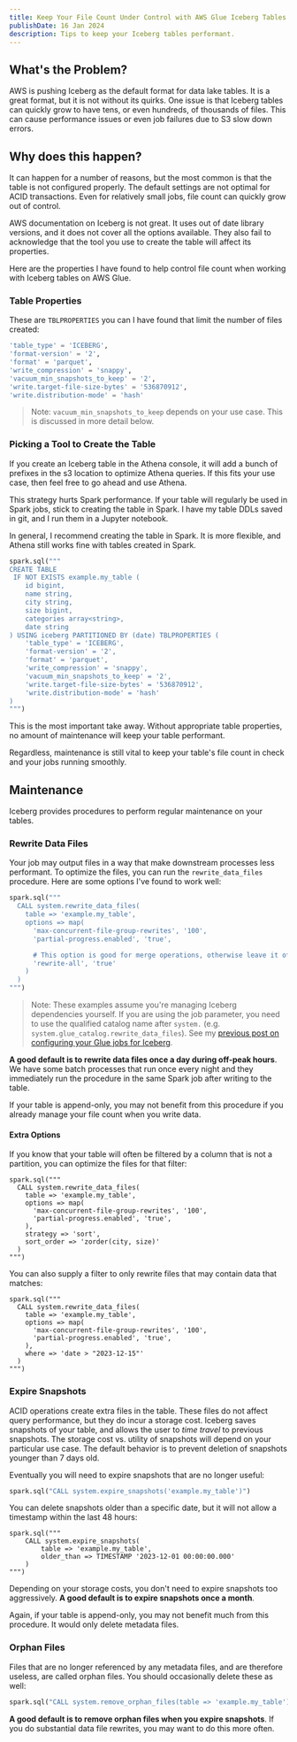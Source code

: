 ```yaml
---
title: Keep Your File Count Under Control with AWS Glue Iceberg Tables
publishDate: 16 Jan 2024
description: Tips to keep your Iceberg tables performant.
---
```



## What's the Problem?

AWS is pushing Iceberg as the default format for data lake tables. It is a great format, but it is not without its quirks. One issue is that Iceberg tables can quickly grow to have tens, or even hundreds, of thousands of files. This can cause performance issues or even job failures due to S3 slow down errors.

## Why does this happen?

It can happen for a number of reasons, but the most common is that the table is not configured properly. The default settings are not optimal for ACID transactions. Even for relatively small jobs, file count can quickly grow out of control.

AWS documentation on Iceberg is not great. It uses out of date library versions, and it does not cover all the options available. They also fail to acknowledge that the tool you use to create the table will affect its properties. 

Here are the properties I have found to help control file count when working with Iceberg tables on AWS Glue.

### Table Properties

These are `TBLPROPERTIES` you can I have found that limit the number of files created:

```sql
'table_type' = 'ICEBERG',
'format-version' = '2',
'format' = 'parquet',
'write_compression' = 'snappy',
'vacuum_min_snapshots_to_keep' = '2',
'write.target-file-size-bytes' = '536870912',
'write.distribution-mode' = 'hash'
```

> Note: `vacuum_min_snapshots_to_keep` depends on your use case. This is discussed in more detail below.

### Picking a Tool to Create the Table

If you create an Iceberg table in the Athena console, it will add a bunch of prefixes in the s3 location to optimize Athena queries. If this fits your use case, then feel free to go ahead and use Athena.

This strategy hurts Spark performance. If your table will regularly be used in Spark jobs, stick to creating the table in Spark. I have my table DDLs saved in git, and I run them in a Jupyter notebook.

In general, I recommend creating the table in Spark. It is more flexible, and Athena still works fine with tables created in Spark.

```python
spark.sql("""
CREATE TABLE
 IF NOT EXISTS example.my_table (
	id bigint,
	name string,
	city string,
	size bigint,
	categories array<string>,
	date string
) USING iceberg PARTITIONED BY (date) TBLPROPERTIES (
	'table_type' = 'ICEBERG',
	'format-version' = '2',
	'format' = 'parquet',
	'write_compression' = 'snappy',
	'vacuum_min_snapshots_to_keep' = '2',
	'write.target-file-size-bytes' = '536870912',
	'write.distribution-mode' = 'hash'
)
""")
```

This is the most important take away. Without appropriate table properties, no amount of maintenance will keep your table performant.

Regardless, maintenance is still vital to keep your table's file count in check and your jobs running smoothly.

## Maintenance

Iceberg provides procedures to perform regular maintenance on your tables.

### Rewrite Data Files

Your job may output files in a way that make downstream processes less performant. To optimize the files, you can run the `rewrite_data_files` procedure. Here are some options I've found to work well:

```python
spark.sql("""
  CALL system.rewrite_data_files(
    table => 'example.my_table',
    options => map(
      'max-concurrent-file-group-rewrites', '100',
      'partial-progress.enabled', 'true',

      # This option is good for merge operations, otherwise leave it off
      'rewrite-all', 'true'
    )
  )
""")
```

> Note: These examples assume you're managing Iceberg dependencies yourself. If you are using the job parameter, you need to use the qualified catalog name after `system.` (e.g. `system.glue_catalog.rewrite_data_files`). See my [previous post on configuring your Glue jobs for Iceberg](glue-iceberg).

**A good default is to rewrite data files once a day during off-peak hours**. We have some batch processes that run once every night and they immediately run the procedure in the same Spark job after writing to the table.

If your table is append-only, you may not benefit from this procedure if you already manage your file count when you write data.

#### Extra Options

If you know that your table will often be filtered by a column that is not a partition, you can optimize the files for that filter:

```hcl ins={8,9}
spark.sql("""
  CALL system.rewrite_data_files(
    table => 'example.my_table',
    options => map(
      'max-concurrent-file-group-rewrites', '100',
      'partial-progress.enabled', 'true',
    ),
    strategy => 'sort',
    sort_order => 'zorder(city, size)'
  )
""")
```

You can also supply a filter to only rewrite files that may contain data that matches:

```hcl ins={8}
spark.sql("""
  CALL system.rewrite_data_files(
    table => 'example.my_table',
    options => map(
      'max-concurrent-file-group-rewrites', '100',
      'partial-progress.enabled', 'true',
    ),
    where => 'date > "2023-12-15"'
  )
""")
```

### Expire Snapshots

ACID operations create extra files in the table. These files do not affect query performance, but they do incur a storage cost. Iceberg saves snapshots of your table, and allows the user to _time travel_ to previous snapshots. The storage cost vs. utility of snapshots will depend on your particular use case. The default behavior is to prevent deletion of snapshots younger than 7 days old.

Eventually you will need to expire snapshots that are no longer useful:

```python
spark.sql("CALL system.expire_snapshots('example.my_table')")
```

You can delete snapshots older than a specific date, but it will not allow a timestamp within the last 48 hours:

```hcl ins={4}
spark.sql("""
	CALL system.expire_snapshots(
		table => 'example.my_table',
 		older_than => TIMESTAMP '2023-12-01 00:00:00.000'
	)
""")
```

Depending on your storage costs, you don't need to expire snapshots too aggressively. **A good default is to expire snapshots once a month**.

Again, if your table is append-only, you may not benefit much from this procedure. It would only delete metadata files.

### Orphan Files

Files that are no longer referenced by any metadata files, and are therefore useless, are called orphan files. You should occasionally delete these as well:

```python
spark.sql("CALL system.remove_orphan_files(table => 'example.my_table')")
```

**A good default is to remove orphan files when you expire snapshots**. If you do substantial data file rewrites, you may want to do this more often.

